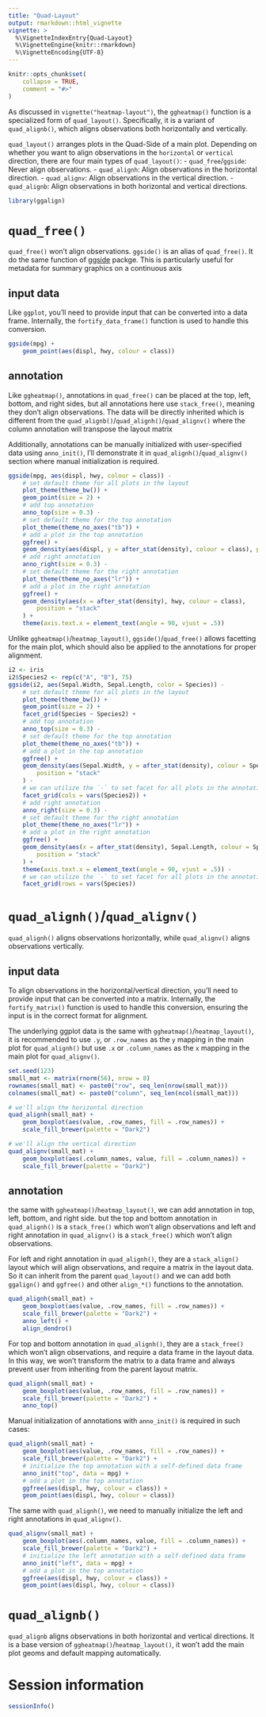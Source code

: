 ```yaml
---
title: "Quad-Layout"
output: rmarkdown::html_vignette
vignette: >
  %\VignetteIndexEntry{Quad-Layout}
  %\VignetteEngine{knitr::rmarkdown}
  %\VignetteEncoding{UTF-8}
---
```


```r
knitr::opts_chunk$set(
    collapse = TRUE,
    comment = "#>"
)
```

As discussed in `vignette("heatmap-layout")`, the `ggheatmap()` function is a
specialized form of `quad_layout()`. Specifically, it is a variant of
`quad_alignb()`, which aligns observations both horizontally and vertically. 

`quad_layout()` arranges plots in the Quad-Side of a main plot. Depending on
whether you want to align observations in the `horizontal` or `vertical`
direction, there are four main types of `quad_layout()`: 
 - `quad_free`/`ggside`: Never align observations.
 - `quad_alignh`: Align observations in the horizontal direction.
 - `quad_alignv`: Align observations in the vertical direction.
 - `quad_alignb`: Align observations in both horizontal and vertical directions. 

```r
library(ggalign)
```

# `quad_free()`
`quad_free()` won't align observations. `ggside()` is an alias of `quad_free()`.
It do the same function of [ggside](https://cran.r-project.org/package=ggside)
packge. This is particularly useful for metadata for summary graphics on a
continuous axis 

## input data
Like `ggplot`, you'll need to provide input that can be converted into a data
frame. Internally, the `fortify_data_frame()` function is used to handle this
conversion. 

```r
ggside(mpg) +
    geom_point(aes(displ, hwy, colour = class))
```

## annotation
Like `ggheatmap()`, annotations in `quad_free()` can be placed at the top, left,
bottom, and right sides, but all annotations here use `stack_free()`, meaning
they don't align observations. The data will be directly inherited which is
different from the `quad_alignb()`/`quad_alignh()`/`quad_alignv()` where the
column annotation will transpose the layout matrix 

Additionally, annotations can be manually initialized with user-specified data
using `anno_init()`, I'll demonstrate it in `quad_alignh()`/`quad_alignv()`
section where manual initialization is required.

```r
ggside(mpg, aes(displ, hwy, colour = class)) -
    # set default theme for all plots in the layout
    plot_theme(theme_bw()) +
    geom_point(size = 2) +
    # add top annotation
    anno_top(size = 0.3) -
    # set default theme for the top annotation
    plot_theme(theme_no_axes("tb")) +
    # add a plot in the top annotation
    ggfree() +
    geom_density(aes(displ, y = after_stat(density), colour = class), position = "stack") +
    # add right annotation
    anno_right(size = 0.3) -
    # set default theme for the right annotation
    plot_theme(theme_no_axes("lr")) +
    # add a plot in the right annotation
    ggfree() +
    geom_density(aes(x = after_stat(density), hwy, colour = class),
        position = "stack"
    ) +
    theme(axis.text.x = element_text(angle = 90, vjust = .5))
```

Unlike `ggheatmap()`/`heatmap_layout()`, `ggside()`/`quad_free()` allows
facetting for the main plot, which should also be applied to the annotations for
proper alignment.
```r
i2 <- iris
i2$Species2 <- rep(c("A", "B"), 75)
ggside(i2, aes(Sepal.Width, Sepal.Length, color = Species)) -
    # set default theme for all plots in the layout
    plot_theme(theme_bw()) +
    geom_point(size = 2) +
    facet_grid(Species ~ Species2) +
    # add top annotation
    anno_top(size = 0.3) -
    # set default theme for the top annotation
    plot_theme(theme_no_axes("tb")) +
    # add a plot in the top annotation
    ggfree() +
    geom_density(aes(Sepal.Width, y = after_stat(density), colour = Species),
        position = "stack"
    ) -
    # we can utilize the `-` to set facet for all plots in the annotation
    facet_grid(cols = vars(Species2)) +
    # add right annotation
    anno_right(size = 0.3) -
    # set default theme for the right annotation
    plot_theme(theme_no_axes("lr")) +
    # add a plot in the right annotation
    ggfree() +
    geom_density(aes(x = after_stat(density), Sepal.Length, colour = Species),
        position = "stack"
    ) +
    theme(axis.text.x = element_text(angle = 90, vjust = .5)) -
    # we can utilize the `-` to set facet for all plots in the annotation
    facet_grid(rows = vars(Species))
```

# `quad_alignh()`/`quad_alignv()`
`quad_alignh()` aligns observations horizontally, while `quad_alignv()` aligns
observations vertically.

## input data
To align observations in the horizontal/vertical direction, you'll need to
provide input that can be converted into a matrix. Internally, the
`fortify_matrix()` function is used to handle this conversion, ensuring the
input is in the correct format for alignment.

The underlying ggplot data is the same with `ggheatmap()`/`heatmap_layout()`, it
is recommended to use `.y`, or `.row_names` as the `y` mapping in the main plot
for `quad_alignh()` but use `.x` or `.column_names` as the `x` mapping in the
main plot for `quad_alignv()`.

```r
set.seed(123)
small_mat <- matrix(rnorm(56), nrow = 8)
rownames(small_mat) <- paste0("row", seq_len(nrow(small_mat)))
colnames(small_mat) <- paste0("column", seq_len(ncol(small_mat)))
```

```r
# we'll align the horizontal direction
quad_alignh(small_mat) +
    geom_boxplot(aes(value, .row_names, fill = .row_names)) +
    scale_fill_brewer(palette = "Dark2")
```

```r
# we'll align the vertical direction
quad_alignv(small_mat) +
    geom_boxplot(aes(.column_names, value, fill = .column_names)) +
    scale_fill_brewer(palette = "Dark2")
```

## annotation
the same with `ggheatmap()`/`heatmap_layout()`, we can add annotation in top,
left, bottom, and right side. but the top and bottom annotation in
`quad_alignh()` is a `stack_free()` which won't align observations and left and
right annotation in `quad_alignv()` is a `stack_free()` which won't align
observations.

For left and right annotation in `quad_alignh()`, they are a `stack_align()`
layout which will align observations, and require a matrix in the layout data.
So it can inherit from the parent `quad_layout()` and we can add both
`ggalign()` and `ggfree()` and other `align_*()` functions to the annotation.
```r
quad_alignh(small_mat) +
    geom_boxplot(aes(value, .row_names, fill = .row_names)) +
    scale_fill_brewer(palette = "Dark2") +
    anno_left() +
    align_dendro()
```

For top and bottom annotation in `quad_alignh()`, they are a `stack_free()`
which won't align observations, and require a data frame in the layout data. In
this way, we won't transform the matrix to a data frame and always prevent user
from inheriting from the parent layout matrix.

```r
quad_alignh(small_mat) +
    geom_boxplot(aes(value, .row_names, fill = .row_names)) +
    scale_fill_brewer(palette = "Dark2") +
    anno_top()
```

Manual initialization of annotations with `anno_init()` is required in such
cases: 
```r
quad_alignh(small_mat) +
    geom_boxplot(aes(value, .row_names, fill = .row_names)) +
    scale_fill_brewer(palette = "Dark2") +
    # initialize the top annotation with a self-defined data frame
    anno_init("top", data = mpg) +
    # add a plot in the top annotation
    ggfree(aes(displ, hwy, colour = class)) +
    geom_point(aes(displ, hwy, colour = class))
```

The same with `quad_alignh()`, we need to manually initialize the left and right
annotations in `quad_alignv()`.
```r
quad_alignv(small_mat) +
    geom_boxplot(aes(.column_names, value, fill = .column_names)) +
    scale_fill_brewer(palette = "Dark2") +
    # initialize the left annotation with a self-defined data frame
    anno_init("left", data = mpg) +
    # add a plot in the top annotation
    ggfree(aes(displ, hwy, colour = class)) +
    geom_point(aes(displ, hwy, colour = class))
```

# `quad_alignb()`
`quad_alignb` aligns observations in both horizontal and vertical directions. It
is a base version of `ggheatmap()`/`heatmap_layout()`, it won't add the
main plot geoms and default mapping automatically.

# Session information
```r
sessionInfo()
```
